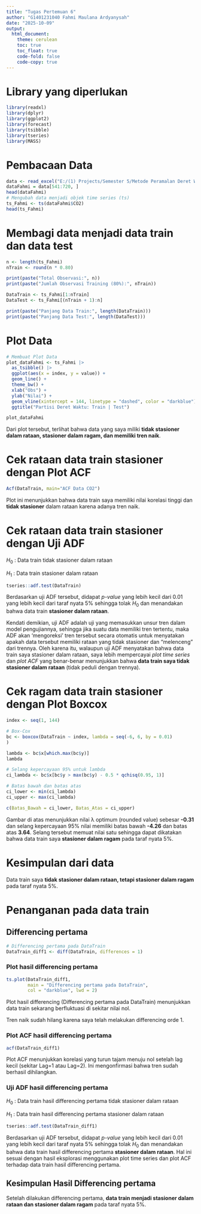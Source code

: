 ```yaml
---
title: "Tugas Pertemuan 6"
author: "G1401231040 Fahmi Maulana Ardyanysah"
date: "2025-10-09"
output: 
  html_document:
    theme: cerulean
    toc: true
    toc_float: true
    code-fold: false
    code-copy: true
---
```


# Library yang diperlukan
```r
library(readxl)
library(dplyr)
library(ggplot2)
library(forecast)
library(tsibble)
library(tseries)
library(MASS)
```

# Pembacaan Data
```r
data <- read_excel("E:/(1) Projects/Semester 5/Metode Peramalan Deret Waktu/MPDW/Data/Data MPDWW.xlsx")
dataFahmi = data[541:720, ]
head(dataFahmi)
# Mengubah data menjadi objek time series (ts)
ts_Fahmi <- ts(dataFahmi$CO2)
head(ts_Fahmi)
```
# Membagi data menjadi data train dan data test
```r
n <- length(ts_Fahmi)
nTrain <- round(n * 0.80) 

print(paste("Total Observasi:", n))
print(paste("Jumlah Observasi Training (80%):", nTrain))

DataTrain <- ts_Fahmi[1:nTrain]
DataTest <- ts_Fahmi[(nTrain + 1):n]

print(paste("Panjang Data Train:", length(DataTrain)))
print(paste("Panjang Data Test:", length(DataTest)))

```

# Plot Data
```r
# Membuat Plot Data
plot_dataFahmi <- ts_Fahmi |> 
  as_tsibble() |> 
  ggplot(aes(x = index, y = value)) +
  geom_line() +
  theme_bw() +
  xlab("Obs") + 
  ylab("Nilai") +
  geom_vline(xintercept = 144, linetype = "dashed", color = "darkblue") +
  ggtitle("Partisi Deret Waktu: Train | Test")

plot_dataFahmi
```
Dari plot tersebut, terlihat bahwa data yang saya miliki **tidak stasioner dalam rataan, stasioner dalam ragam, dan memiliki tren naik**.

# Cek rataan data train stasioner dengan Plot ACF
```r
Acf(DataTrain, main="ACF Data CO2")
```
Plot ini menunjukkan bahwa data train saya memiliki nilai korelasi tinggi dan **tidak stasioner** dalam rataan karena adanya tren naik.

# Cek rataan data train stasioner dengan Uji ADF
$H_0$ : Data train tidak stasioner dalam rataan

$H_1$ : Data train stasioner dalam rataan
```r
tseries::adf.test(DataTrain)
```
Berdasarkan uji ADF tersebut, didapat *p-value* yang lebih kecil dari 0.01 yang lebih kecil dari taraf nyata 5% sehingga tolak $H_0$ dan menandakan bahwa data train **stasioner dalam rataan**.

Kendati demikian, uji ADF adalah uji yang memasukkan unsur tren dalam model pengujiannya, sehingga jika suatu data memiliki tren tertentu, maka ADF akan 'mengoreksi' tren tersebut secara otomatis untuk menyatakan apakah data tersebut memiliki rataan yang tidak stasioner dan "melenceng" dari trennya. Oleh karena itu, walaupun uji ADF menyatakan bahwa data train saya stasioner dalam rataan, saya lebih mempercayai *plot time series* dan *plot ACF* yang benar-benar menunjukkan bahwa **data train saya tidak stasioner dalam rataan** (tidak peduli dengan trennya).

# Cek ragam data train stasioner dengan Plot Boxcox

```r
index <- seq(1, 144)

# Box-Cox
bc <- boxcox(DataTrain ~ index, lambda = seq(-6, 6, by = 0.01)
)
```

```r
lambda <- bc$x[which.max(bc$y)]
lambda
```

```r
# Selang kepercayaan 95% untuk lambda
ci_lambda <- bc$x[bc$y > max(bc$y) - 0.5 * qchisq(0.95, 1)]

# Batas bawah dan batas atas
ci_lower <- min(ci_lambda)
ci_upper <- max(ci_lambda)

c(Batas_Bawah = ci_lower, Batas_Atas = ci_upper)
```
Gambar di atas menunjukkan nilai λ optimum (rounded value) sebesar **-0.31** dan selang kepercayaan 95% nilai memiliki batas bawah **-4.26** dan batas atas **3.64**. Selang tersebut memuat nilai satu sehingga dapat dikatakan bahwa data train saya **stasioner dalam ragam** pada taraf nyata 5%.

# Kesimpulan dari data
Data train saya **tidak stasioner dalam rataan, tetapi stasioner dalam ragam** pada taraf nyata 5%.

# Penanganan pada data train
## Differencing pertama
```r
# Differencing pertama pada DataTrain
DataTrain_diff1 <- diff(DataTrain, differences = 1)
```
### Plot hasil differencing pertama
```r
ts.plot(DataTrain_diff1,
        main = "Differencing pertama pada DataTrain",
        col = "darkblue", lwd = 2)
```
Plot hasil differencing (Differencing pertama pada DataTrain) menunjukkan data train sekarang berfluktuasi di sekitar nilai nol.

Tren naik sudah hilang karena saya telah melakukan differencing orde 1.

### Plot ACF hasil differencing pertama
```r
acf(DataTrain_diff1)
```
Plot ACF menunjukkan korelasi yang turun tajam menuju nol setelah lag kecil (sekitar Lag=1 atau Lag=2). Ini mengonfirmasi bahwa tren sudah berhasil dihilangkan.

### Uji ADF hasil differencing pertama
$H_0$ : Data train hasil differencing pertama tidak stasioner dalam rataan

$H_1$ : Data train hasil differencing pertama stasioner dalam rataan
```r
tseries::adf.test(DataTrain_diff1)
```
Berdasarkan uji ADF tersebut, didapat *p-value* yang lebih kecil dari 0.01 yang lebih kecil dari taraf nyata 5% sehingga tolak $H_0$ dan menandakan bahwa data train hasil differencing pertama **stasioner dalam rataan**. Hal ini sesuai dengan hasil eksplorasi menggunakan plot time series dan plot ACF terhadap data train hasil differencing pertama.

## Kesimpulan Hasil Differencing pertama
Setelah dilakukan differencing pertama, **data train menjadi stasioner dalam rataan dan stasioner dalam ragam** pada taraf nyata 5%.